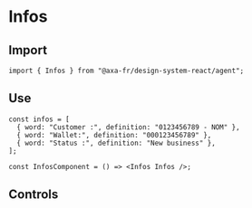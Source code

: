 
<Meta of={InfosStories} />

# Infos

<Canvas of={InfosStories.Default} />

## Import

```tsx
import { Infos } from "@axa-fr/design-system-react/agent";
```

## Use

```tsx
const infos = [
  { word: "Customer :", definition: "0123456789 - NOM" },
  { word: "Wallet:", definition: "000123456789" },
  { word: "Status :", definition: "New business" },
];

const InfosComponent = () => <Infos Infos />;
```

## Controls

<Controls story={InfosStories} />
